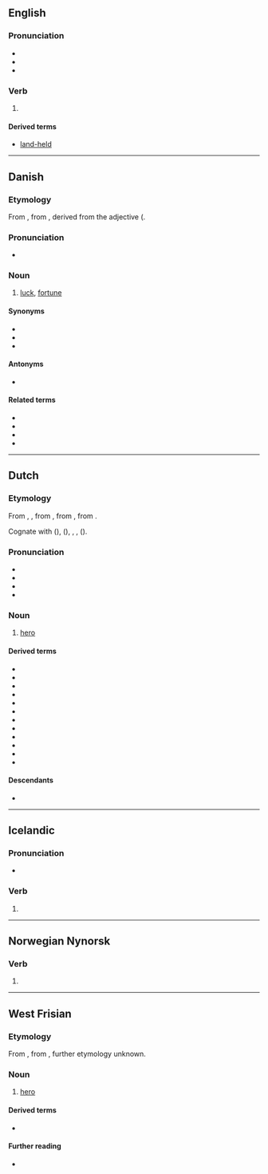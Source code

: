 {{also|Held}}
==English==

===Pronunciation===
* {{IPA|en|/ˈhɛld/}}
* {{audio|en|en-us-held.ogg|Audio (US)}}
* {{rhymes|en|ɛld}}

===Verb===
{{head|en|verb form}}

# {{en-past of|hold}}

====Derived terms====
* [[land-held]]

{{cln|en|irregular past participles|irregular simple past forms}}

----

==Danish==
{{wikipedia|lang=da}}

===Etymology===
From {{inh|da|non|heill||omen, happiness}}, from {{inh|da|gem-pro|*hailzą}}, derived from the adjective {{der|da|gem-pro|*hailaz||whole, sound}} ({{cog|da|hel}}.

===Pronunciation===
* {{IPA|da|[ˈhɛlˀ]}}

===Noun===
{{da-noun|et|-}}

# [[luck]], [[fortune]]

====Synonyms====
* {{l|da|lykketræf}}
* {{l|da|lykke}}
* {{l|da|succes}}

====Antonyms====
* {{l|da|uheld}}

====Related terms====
* {{l|da|heldig}}
* {{l|da|heldigvis}}
* {{l|da|held i uheld}}
* {{l|da|held og lykke}}

----

==Dutch==

===Etymology===
From {{inh|nl|dum|helt}}, {{m|dum|helet||hero, man, warrior}}, from {{inh|nl|odt|helt||man}}, from {{inh|nl|gmw-pro|*haliþ}}, from {{inh|nl|gem-pro|*haliþaz||man, hero}}.

Cognate with {{cog|ang|hæleþ}} ({{cog|en|health}}), {{cog|goh|helid}} ({{cog|de|Held}}), {{cog|fy|held}}, {{cog|non|halr}}, {{m|non|hǫlðr}} ({{cog|no|hold}}).

===Pronunciation===
* {{IPA|nl|/ɦɛlt/}}
* {{audio|nl|Nl-held.ogg|audio}}
* {{hyphenation|nl|held}}
* {{rhymes|nl|ɛlt}}

===Noun===
{{nl-noun|m|-en|heldje|f=heldin}}

# [[hero]]

====Derived terms====
* {{l|nl|heldendaad}}
* {{l|nl|heldendicht}}
* {{l|nl|heldendom}}
* {{l|nl|heldenmoed}}
* {{l|nl|heldhaftig}}
* {{l|nl|heldin}}
* {{l|nl|held op sokken}}
* {{l|nl|krijgsheld}}
* {{l|nl|oorlogsheld}}
* {{l|nl|superheld}}
* {{l|nl|volksheld}}
* {{l|nl|zeeheld}}

====Descendants====
* {{desc|dcr|helt}}

----

==Icelandic==

===Pronunciation===
* {{IPA|is|/hɛlt/}}
*: {{rhymes|is|ɛlt}}

===Verb===
{{head|is|verb form}}

# {{inflection of|is|halda||1|s|pres|indc}}

----

==Norwegian Nynorsk==

===Verb===
{{head|nn|verb form}}

# {{nn-verb-form of|present tense|hald}}

----

==West Frisian==

===Etymology===
{{dercat|fy|gem-pro|inh=1}}
From {{inh|fy|ofs|*heleth}}, from {{inh|fy|gmw-pro|*haliþ||man, hero}}, further etymology unknown.

===Noun===
{{fy-noun|c|helden|heldsje}}

# [[hero]]

====Derived terms====
* {{l|fy|heldinne}}

====Further reading====
* {{R:WFT|38680}}